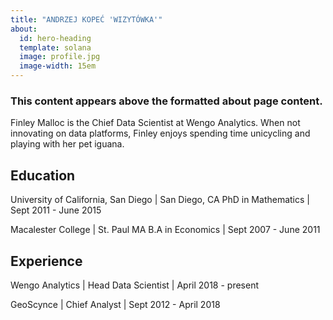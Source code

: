 ---
title: "ANDRZEJ KOPEĆ 'WIZYTÓWKA'"
about:
  id: hero-heading
  template: solana
  image: profile.jpg
  image-width: 15em
---


### This content appears above the formatted about page content.



Finley Malloc is the Chief Data Scientist at Wengo Analytics. When not innovating on data platforms, Finley enjoys spending time unicycling and playing with her pet iguana.

## Education

University of California, San Diego | San Diego, CA
PhD in Mathematics | Sept 2011 - June 2015

Macalester College | St. Paul MA
B.A in Economics | Sept 2007 - June 2011

## Experience

Wengo Analytics | Head Data Scientist | April 2018 - present

GeoScynce | Chief Analyst | Sept 2012 - April 2018

